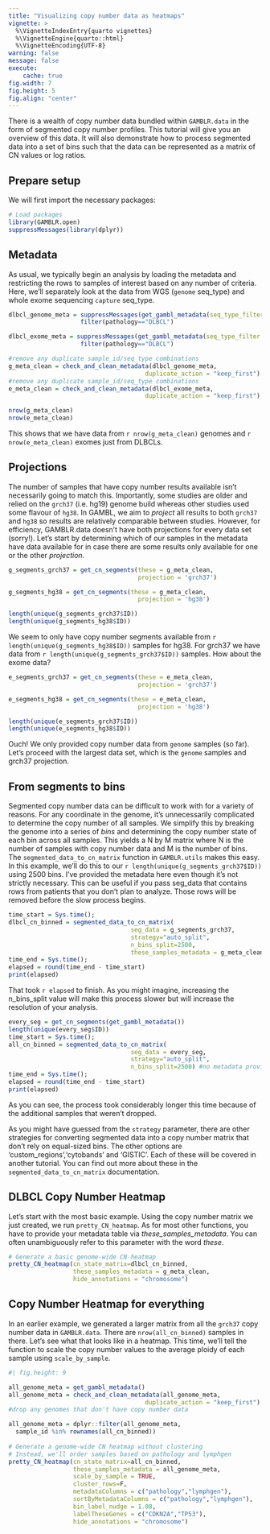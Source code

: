 ```yaml
---
title: "Visualizing copy number data as heatmaps"
vignette: >
  %\VignetteIndexEntry{quarto vignettes}
  %\VignetteEngine{quarto::html}
  %\VignetteEncoding{UTF-8}
warning: false
message: false
execute:
    cache: true
fig.width: 7
fig.height: 5
fig.align: "center"
---
```


There is a wealth of copy number data bundled within `GAMBLR.data` in the form of
segmented copy number profiles. 
This tutorial will give you an overview of this data. It will also demonstrate
how to process segmented data into a set of bins
such that the data can be represented as a matrix of CN values or log ratios. 

## Prepare setup

We will first import the necessary packages:

```r
# Load packages
library(GAMBLR.open)
suppressMessages(library(dplyr))
```

## Metadata

As usual, we typically begin an analysis by loading the metadata and restricting
the rows to samples of interest based on any number of criteria. Here, we'll 
separately look at the data from WGS (`genome` seq_type) and whole exome sequencing
`capture` seq_type. 

```r

dlbcl_genome_meta = suppressMessages(get_gambl_metadata(seq_type_filter = "genome")) %>%
                    filter(pathology=="DLBCL")

dlbcl_exome_meta = suppressMessages(get_gambl_metadata(seq_type_filter = "capture")) %>%
                    filter(pathology=="DLBCL")

#remove any duplicate sample_id/seq_type combinations
g_meta_clean = check_and_clean_metadata(dlbcl_genome_meta,
                                      duplicate_action = "keep_first")
#remove any duplicate sample_id/seq_type combinations
e_meta_clean = check_and_clean_metadata(dlbcl_exome_meta,
                                      duplicate_action = "keep_first")

nrow(g_meta_clean)
nrow(e_meta_clean)

```



This shows that we have data from `r nrow(g_meta_clean)` genomes and `r nrow(e_meta_clean)` exomes just from DLBCLs. 

## Projections

The number of samples that have copy number results available isn't necessarily going to match this. Importantly, some studies
are older and relied on the `grch37` (i.e. hg19) genome build whereas other studies used some flavour of `hg38`. In GAMBL,
we aim to *project* all results to both `grch37` and `hg38` so results are relatively comparable between studies. However,
for efficiency, GAMBLR.data doesn't have both projections for every data set (sorry!). Let's start by determining
which of our samples in the metadata have data available for in case there are some results only available for one or the other
*projection*.

```r

g_segments_grch37 = get_cn_segments(these = g_meta_clean,
                                    projection = 'grch37')

g_segments_hg38 = get_cn_segments(these = g_meta_clean,
                                    projection = 'hg38')

length(unique(g_segments_grch37$ID))
length(unique(g_segments_hg38$ID))
```

We seem to only have copy number segments available from `r length(unique(g_segments_hg38$ID))` samples for hg38. 
For grch37 we have data from `r length(unique(g_segments_grch37$ID))` samples. How about the exome data?



```r

e_segments_grch37 = get_cn_segments(these = e_meta_clean,
                                    projection = 'grch37')

e_segments_hg38 = get_cn_segments(these = e_meta_clean,
                                    projection = 'hg38')

length(unique(e_segments_grch37$ID))
length(unique(e_segments_hg38$ID))
```

Ouch! We only provided copy number data from `genome` samples (so far). Let's proceed with the largest data set, 
which is the `genome` samples and grch37 projection.

## From segments to bins

Segmented copy number data can be difficult to work with for a variety of reasons. For any coordinate in the genome, it's unnecessarily
complicated to determine the copy number of all samples. We simplify this by breaking the genome into a series of *bins* and determining
the copy number state of each bin across all samples. This yields a N by M matrix where N is the number of samples with copy number data
and M is the number of bins. The `segmented_data_to_cn_matrix` function in `GAMBLR.utils` makes this easy. 
In this example, we'll do this to our `r length(unique(g_segments_grch37$ID))` using 2500 bins. I've provided the metadata here
even though it's not strictly necessary. This can be useful if you pass seg_data that contains rows from patients that you don't
plan to analyze. Those rows will be removed before the slow process begins. 

```r
time_start = Sys.time();
dlbcl_cn_binned = segmented_data_to_cn_matrix(
                                  seg_data = g_segments_grch37,
                                  strategy="auto_split",
                                  n_bins_split=2500,
                                  these_samples_metadata = g_meta_clean)
time_end = Sys.time();
elapsed = round(time_end - time_start)
print(elapsed)
```

That took `r elapsed` to finish. As you might imagine, increasing the n_bins_split value will make this process
slower but will increase the resolution of your analysis.

```r

every_seg = get_cn_segments(get_gambl_metadata())
length(unique(every_seg$ID))
time_start = Sys.time();
all_cn_binned = segmented_data_to_cn_matrix(
                                  seg_data = every_seg,
                                  strategy="auto_split",
                                  n_bins_split=2500) #no metadata provided
time_end = Sys.time();
elapsed = round(time_end - time_start)
print(elapsed)
```

As you can see, the process took considerably longer this time because of the additional samples that weren't dropped. 


As you might have guessed from the `strategy` parameter, there are other strategies for converting segmented data into a
copy number matrix that don't rely on equal-sized bins. The other options are 'custom_regions','cytobands' and 'GISTIC'. 
Each of these will be covered in another tutorial. You can find out more about these in the `segmented_data_to_cn_matrix` documentation.  

## DLBCL Copy Number Heatmap

Let's start with the most basic example. Using the copy number matrix we just created, we run `pretty_CN_heatmap`. As for
most other functions, you have to provide your metadata table via *these_samples_metadata*. You can often unambiguously refer
to this parameter with the word *these*. 

```r

# Generate a basic genome-wide CN heatmap
pretty_CN_heatmap(cn_state_matrix=dlbcl_cn_binned,
                  these_samples_metadata = g_meta_clean,
                  hide_annotations = "chromosome")

```

## Copy Number Heatmap for everything

In an earlier example, we generated a larger matrix from all the `grch37` copy number data in `GAMBLR.data`. There are
`nrow(all_cn_binned)` samples in there. Let's see what that looks like in a heatmap. This time, we'll tell the function
to scale the copy number values to the average ploidy of each sample using `scale_by_sample`.


```r
#| fig.height: 9

all_genome_meta = get_gambl_metadata()
all_genome_meta = check_and_clean_metadata(all_genome_meta,
                                      duplicate_action = "keep_first")
#drop any genomes that don't have copy number data

all_genome_meta = dplyr::filter(all_genome_meta,
  sample_id %in% rownames(all_cn_binned))
  
# Generate a genome-wide CN heatmap without clustering
# Instead, we'll order samples based on pathology and lymphgen
pretty_CN_heatmap(cn_state_matrix=all_cn_binned,
                  these_samples_metadata = all_genome_meta,
                  scale_by_sample = TRUE,
                  cluster_rows=F,
                  metadataColumns = c("pathology","lymphgen"),
                  sortByMetadataColumns = c("pathology","lymphgen"),
                  bin_label_nudge = 1.08,
                  labelTheseGenes = c("CDKN2A","TP53"),
                  hide_annotations = "chromosome")

```
